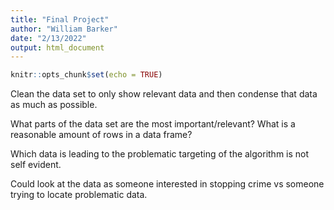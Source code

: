 ---
title: "Final Project"
author: "William Barker"
date: "2/13/2022"
output: html_document
---

```{r setup, include=FALSE}
knitr::opts_chunk$set(echo = TRUE)
```

Clean the data set to only show relevant data and then condense that data as much as possible.

What parts of the data set are the most important/relevant?
What is a reasonable amount of rows in a data frame?

Which data is leading to the problematic targeting of the algorithm is not self evident.

Could look at the data as someone interested in stopping crime vs someone trying to 
locate problematic data.

